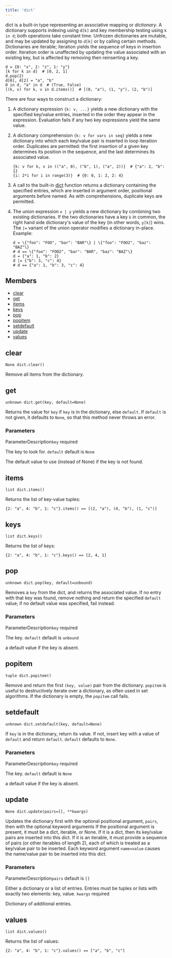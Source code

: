 ```yaml
---
title: 'dict'
---
```




dict is a built-in type representing an associative mapping or _dictionary_. A dictionary supports indexing using `d[k]` and key membership testing using `k in d`; both operations take constant time. Unfrozen dictionaries are mutable, and may be updated by assigning to `d[k]` or by calling certain methods. Dictionaries are iterable; iteration yields the sequence of keys in insertion order. Iteration order is unaffected by updating the value associated with an existing key, but is affected by removing then reinserting a key.

```
d = {0: "x", 2: "z", 1: "y"}
[k for k in d]  # [0, 2, 1]
d.pop(2)
d[0], d[2] = "a", "b"
0 in d, "a" in d  # (True, False)
[(k, v) for k, v in d.items()]  # [(0, "a"), (1, "y"), (2, "b")]

```

There are four ways to construct a dictionary:

1. A dictionary expression `{k: v, ...}` yields a new dictionary with the specified key/value entries, inserted in the order they appear in the expression. Evaluation fails if any two key expressions yield the same value.

2. A dictionary comprehension `{k: v for vars in seq}` yields a new dictionary into which each key/value pair is inserted in loop iteration order. Duplicates are permitted: the first insertion of a given key determines its position in the sequence, and the last determines its associated value.


   ```
   {k: v for k, v in (("a", 0), ("b", 1), ("a", 2))}  # {"a": 2, "b": 1}
   {i: 2*i for i in range(3)}  # {0: 0, 1: 2, 2: 4}

   ```

3. A call to the built-in [dict](../globals/all.html#dict) function returns a dictionary containing the specified entries, which are inserted in argument order, positional arguments before named. As with comprehensions, duplicate keys are permitted.

4. The union expression `x | y` yields a new dictionary by combining two existing dictionaries. If the two dictionaries have a key `k` in common, the right hand side dictionary's value of the key (in other words, `y[k]`) wins. The `|=` variant of the union operator modifies a dictionary in-place. Example:



   ```
   d = \{"foo": "FOO", "bar": "BAR"\} | \{"foo": "FOO2", "baz": "BAZ"\}
   # d == \{"foo": "FOO2", "bar": "BAR", "baz": "BAZ"\}
   d = {"a": 1, "b": 2}
   d |= {"b": 3, "c": 4}
   # d == {"a": 1, "b": 3, "c": 4}
   ```


## Members

- [clear](#clear)
- [get](#get)
- [items](#items)
- [keys](#keys)
- [pop](#pop)
- [popitem](#popitem)
- [setdefault](#setdefault)
- [update](#update)
- [values](#values)

## clear

```
None dict.clear()
```

 Remove all items from the dictionary.



## get

```
unknown dict.get(key, default=None)
```

 Returns the value for `key` if `key` is in the dictionary, else `default`. If `default` is not given, it defaults to `None`, so that this method never throws an error.


### Parameters

ParameterDescription`key`
 required

 The key to look for.
 `default`
 default is `None`

 The default value to use (instead of None) if the key is not found.


## items

```
list dict.items()
```

 Returns the list of key-value tuples:

```
{2: "a", 4: "b", 1: "c"}.items() == [(2, "a"), (4, "b"), (1, "c")]
```

## keys

```
list dict.keys()
```

 Returns the list of keys:

```
{2: "a", 4: "b", 1: "c"}.keys() == [2, 4, 1]
```

## pop

```
unknown dict.pop(key, default=unbound)
```

 Removes a `key` from the dict, and returns the associated value. If no entry with that key was found, remove nothing and return the specified `default` value; if no default value was specified, fail instead.


### Parameters

ParameterDescription`key`
 required

 The key.
 `default`
 default is `unbound`

 a default value if the key is absent.


## popitem

```
tuple dict.popitem()
```

 Remove and return the first `(key, value)` pair from the dictionary. `popitem` is useful to destructively iterate over a dictionary, as often used in set algorithms. If the dictionary is empty, the `popitem` call fails.



## setdefault

```
unknown dict.setdefault(key, default=None)
```

 If `key` is in the dictionary, return its value. If not, insert key with a value of `default` and return `default`. `default` defaults to `None`.


### Parameters

ParameterDescription`key`
 required

 The key.
 `default`
 default is `None`

 a default value if the key is absent.


## update

```
None dict.update(pairs=[], **kwargs)
```

 Updates the dictionary first with the optional positional argument, `pairs`, then with the optional keyword arguments
If the positional argument is present, it must be a dict, iterable, or None.
If it is a dict, then its key/value pairs are inserted into this dict. If it is an iterable, it must provide a sequence of pairs (or other iterables of length 2), each of which is treated as a key/value pair to be inserted.
Each keyword argument `name=value` causes the name/value pair to be inserted into this dict.


### Parameters

ParameterDescription`pairs`
 default is `[]`

 Either a dictionary or a list of entries. Entries must be tuples or lists with exactly two elements: key, value.
 `kwargs`
 required

 Dictionary of additional entries.


## values

```
list dict.values()
```

 Returns the list of values:

```
{2: "a", 4: "b", 1: "c"}.values() == ["a", "b", "c"]
```

